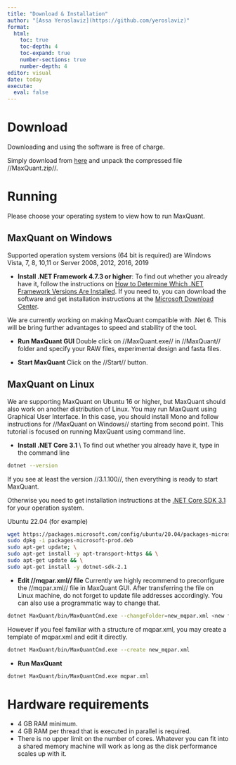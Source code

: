 ```yaml
---
title: "Download & Installation"
author: "[Assa Yeroslaviz](https://github.com/yeroslaviz)"
format: 
  html:
    toc: true
    toc-depth: 4
    toc-expand: true
    number-sections: true
    number-depth: 4
editor: visual
date: today
execute:
  eval: false
---
```


# Download

Downloading and using the software is free of charge.

Simply download from [here](https://maxquant.org/) and unpack the compressed file //MaxQuant.zip//.

# Running

Please choose your operating system to view how to run MaxQuant.

## MaxQuant on Windows

Supported operation system versions (64 bit is required) are Windows Vista, 7, 8, 10,11 or Server 2008, 2012, 2016, 2019

-   **Install .NET Framework 4.7.3 or higher**: To find out whether you already have it, follow the instructions on [How to Determine Which .NET Framework Versions Are Installed](http://msdn.microsoft.com/en-us/library/hh925568%28v=vs.110%29.aspx#net_b). If you need to, you can download the software and get installation instructions at the [Microsoft Download Center](http://www.microsoft.com/en-us/download/details.aspx?id=30653).

We are currently working on making MaxQuant compatible with .Net 6. This will be bring further advantages to speed and stability of the tool.

-   **Run MaxQuant GUI** Double click on //MaxQuant.exe// in //MaxQuant// folder and specify your RAW files, experimental design and fasta files.

-   **Start MaxQuant** Click on the //Start// button.

## MaxQuant on Linux

We are supporting MaxQuant on Ubuntu 16 or higher, but MaxQuant should also work on another distribution of Linux. You may run MaxQuant using Graphical User Interface. In this case, you should install Mono and follow instructions for //MaxQuant on Windows// starting from second point. This tutorial is focused on running MaxQuant using command line.

-   **Install .NET Core 3.1** \\ To find out whether you already have it, type in the command line

``` bash
dotnet --version
```

If you see at least the version //3.1.100//, then everything is ready to start MaxQuant.

Otherwise you need to get installation instructions at the [.NET Core SDK 3.1](https://dotnet.microsoft.com/en-us/download/dotnet/3.1) for your operation system.

Ubuntu 22.04 (for example)

``` bash
wget https://packages.microsoft.com/config/ubuntu/20.04/packages-microsoft-prod.deb -O packages-microsoft-prod.deb
sudo dpkg -i packages-microsoft-prod.deb
sudo apt-get update; \
sudo apt-get install -y apt-transport-https && \
sudo apt-get update && \
sudo apt-get install -y dotnet-sdk-2.1
```

  * **Edit //mqpar.xml// file**
Currently we highly recommend to preconfigure the //mqpar.xml// file in MaxQuant GUI. After transferring the file on Linux machine, do not forget to update file addresses accordingly. You can also use a programmatic way to change that.

``` bash
dotnet MaxQuant/bin/MaxQuantCmd.exe --changeFolder=new_mqpar.xml <new folder with fasta files> <new folder with raw files> old_mqpar.xml
```

However if you feel familiar with a structure of mqpar.xml, you may create a template of mqpar.xml and edit it directly.

``` bash
dotnet MaxQuant/bin/MaxQuantCmd.exe --create new_mqpar.xml
```

  * **Run MaxQuant**
  
``` bash
dotnet MaxQuant/bin/MaxQuantCmd.exe mqpar.xml
```

# Hardware requirements
  * 4 GB RAM minimum.
  * 4 GB RAM per thread that is executed in parallel is required.
  * There is no upper limit on the number of cores. Whatever you can fit into a shared memory machine will work as long as the disk performance scales up with it.
